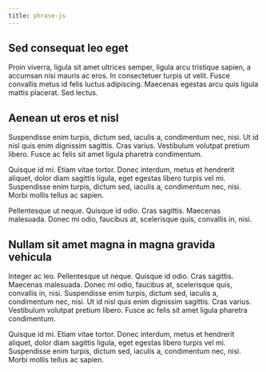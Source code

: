 ```yaml
---
title: phrase-js
---
```


## Sed consequat leo eget

Proin viverra, ligula sit amet ultrices semper, ligula arcu tristique sapien, a accumsan nisi mauris ac eros. In consectetuer turpis ut velit. Fusce convallis metus id felis luctus adipiscing. Maecenas egestas arcu quis ligula mattis placerat. Sed lectus.

## Aenean ut eros et nisl

Suspendisse enim turpis, dictum sed, iaculis a, condimentum nec, nisi. Ut id nisl quis enim dignissim sagittis. Cras varius. Vestibulum volutpat pretium libero. Fusce ac felis sit amet ligula pharetra condimentum.

Quisque id mi. Etiam vitae tortor. Donec interdum, metus et hendrerit aliquet, dolor diam sagittis ligula, eget egestas libero turpis vel mi. Suspendisse enim turpis, dictum sed, iaculis a, condimentum nec, nisi. Morbi mollis tellus ac sapien.

Pellentesque ut neque. Quisque id odio. Cras sagittis. Maecenas malesuada. Donec mi odio, faucibus at, scelerisque quis, convallis in, nisi.

## Nullam sit amet magna in magna gravida vehicula

Integer ac leo. Pellentesque ut neque. Quisque id odio. Cras sagittis. Maecenas malesuada. Donec mi odio, faucibus at, scelerisque quis, convallis in, nisi. Suspendisse enim turpis, dictum sed, iaculis a, condimentum nec, nisi. Ut id nisl quis enim dignissim sagittis. Cras varius. Vestibulum volutpat pretium libero. Fusce ac felis sit amet ligula pharetra condimentum.

Quisque id mi. Etiam vitae tortor. Donec interdum, metus et hendrerit aliquet, dolor diam sagittis ligula, eget egestas libero turpis vel mi. Suspendisse enim turpis, dictum sed, iaculis a, condimentum nec, nisi. Morbi mollis tellus ac sapien.
